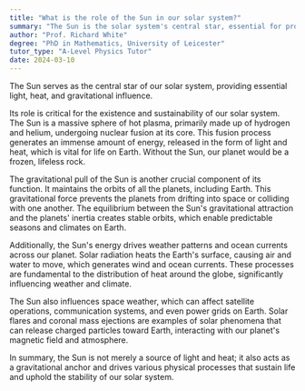 ```yaml
---
title: "What is the role of the Sun in our solar system?"
summary: "The Sun is the solar system's central star, essential for providing light, heat, and gravitational pull, which sustain life and maintain the orbits of planets."
author: "Prof. Richard White"
degree: "PhD in Mathematics, University of Leicester"
tutor_type: "A-Level Physics Tutor"
date: 2024-03-10
---
```


The Sun serves as the central star of our solar system, providing essential light, heat, and gravitational influence.

Its role is critical for the existence and sustainability of our solar system. The Sun is a massive sphere of hot plasma, primarily made up of hydrogen and helium, undergoing nuclear fusion at its core. This fusion process generates an immense amount of energy, released in the form of light and heat, which is vital for life on Earth. Without the Sun, our planet would be a frozen, lifeless rock.

The gravitational pull of the Sun is another crucial component of its function. It maintains the orbits of all the planets, including Earth. This gravitational force prevents the planets from drifting into space or colliding with one another. The equilibrium between the Sun's gravitational attraction and the planets' inertia creates stable orbits, which enable predictable seasons and climates on Earth.

Additionally, the Sun's energy drives weather patterns and ocean currents across our planet. Solar radiation heats the Earth's surface, causing air and water to move, which generates wind and ocean currents. These processes are fundamental to the distribution of heat around the globe, significantly influencing weather and climate.

The Sun also influences space weather, which can affect satellite operations, communication systems, and even power grids on Earth. Solar flares and coronal mass ejections are examples of solar phenomena that can release charged particles toward Earth, interacting with our planet's magnetic field and atmosphere.

In summary, the Sun is not merely a source of light and heat; it also acts as a gravitational anchor and drives various physical processes that sustain life and uphold the stability of our solar system.
    
